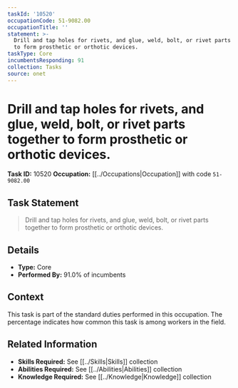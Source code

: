 ```yaml
---
taskId: '10520'
occupationCode: 51-9082.00
occupationTitle: ''
statement: >-
  Drill and tap holes for rivets, and glue, weld, bolt, or rivet parts together
  to form prosthetic or orthotic devices.
taskType: Core
incumbentsResponding: 91
collection: Tasks
source: onet
---
```

# Drill and tap holes for rivets, and glue, weld, bolt, or rivet parts together to form prosthetic or orthotic devices.

**Task ID:** 10520
**Occupation:** [[../Occupations|Occupation]] with code `51-9082.00`

## Task Statement

> Drill and tap holes for rivets, and glue, weld, bolt, or rivet parts together to form prosthetic or orthotic devices.

## Details

- **Type:** Core
- **Performed By:** 91.0% of incumbents

## Context

This task is part of the standard duties performed in this occupation. The percentage indicates how common this task is among workers in the field.

## Related Information

- **Skills Required:** See [[../Skills|Skills]] collection
- **Abilities Required:** See [[../Abilities|Abilities]] collection
- **Knowledge Required:** See [[../Knowledge|Knowledge]] collection

